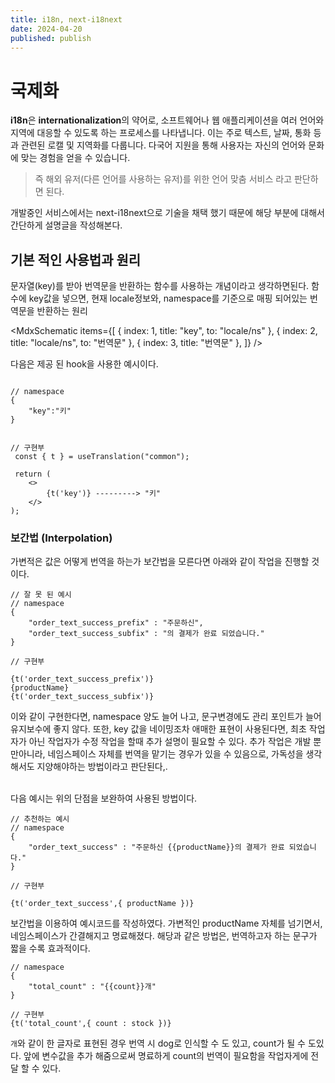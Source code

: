 ```yaml
---
title: i18n, next-i18next
date: 2024-04-20
published: publish
---
```


# 국제화

**i18n**은 **internationalization**의 약어로, 소프트웨어나 웹 애플리케이션을 여러 언어와 지역에 대응할 수 있도록 하는 프로세스를 나타냅니다.
이는 주로 텍스트, 날짜, 통화 등과 관련된 로캘 및 지역화를 다룹니다. 다국어 지원을 통해 사용자는 자신의 언어와 문화에 맞는 경험을 얻을 수 있습니다.

> 즉 해외 유저(다른 언어를 사용하는 유저)를 위한 언어 맞춤 서비스 라고 판단하면 된다.

개발중인 서비스에서는 next-i18next으로 기술을 채택 했기 때문에 해당 부분에 대해서 간단하게 설명글을 작성해본다.

## 기본 적인 사용법과 원리

문자열(key)를 받아 번역문을 반환하는 함수를 사용하는 개념이라고 생각하면된다.
함수에 key값을 넣으면, 현재 locale정보와, namespace를 기준으로 매핑 되어있는 번역문을 반환하는 원리

<MdxSchematic
  items={[
    { index: 1, title: "key", to: "locale/ns" },
    { index: 2, title: "locale/ns", to: "번역문" },
    { index: 3, title: "번역문" },
  ]}
/>

다음은 제공 된 hook을 사용한 예시이다.

```

// namespace
{
    "key":"키"
}


// 구현부
 const { t } = useTranslation("common");

 return (
    <>
        {t('key')} ---------> "키"
    </>
);
```

### 보간법 (Interpolation)

가변적은 값은 어떻게 번역을 하는가 보간법을 모른다면 아래와 같이 작업을 진행할 것이다.

```
// 잘 못 된 예시
// namespace
{
    "order_text_success_prefix" : "주문하신",
    "order_text_success_subfix" : "의 결제가 완료 되었습니다."
}

// 구현부

{t('order_text_success_prefix')}
{productName}
{t('order_text_success_subfix')}

```

이와 같이 구현한다면, namespace 양도 늘어 나고, 문구변경에도 관리 포인트가 늘어 유지보수에 좋지 않다.
또한, key 값을 네이밍조차 애매한 표현이 사용된다면, 최초 작업자가 아닌 작업자가 수정 작업을 할때 추가 설명이 필요할 수 있다.
추가 작업은 개발 뿐만아니라, 네임스페이스 자체를 번역을 맡기는 경우가 있을 수 있음으로,
가독성을 생각해서도 지양해야하는 방법이라고 판단된다,.

<br />
다음 예시는 위의 단점을 보완하여 사용된 방법이다.

```
// 추천하는 예시
// namespace
{
    "order_text_success" : "주문하신 {{productName}}의 결제가 완료 되었습니다."
}

// 구현부

{t('order_text_success',{ productName })}

```

보간법을 이용하여 예시코드를 작성하였다. 가변적인 productName 자체를 넘기면서, 네임스페이스가 간결해지고 명료해졌다.
해당과 같은 방법은, 번역하고자 하는 문구가 짧을 수록 효과적이다.

```
// namespace
{
    "total_count" : "{{count}}개"
}

// 구현부
{t('total_count',{ count : stock })}

```

`개`와 같이 한 글자로 표현된 경우 번역 시 dog로 인식할 수 도 있고, count가 될 수 도있다.
앞에 변수값을 추가 해줌으로써 명료하게 count의 번역이 필요함을 작업자게에 전달 할 수 있다.
